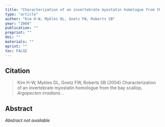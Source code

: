 ```yaml
---
title: "Characterization of an invertebrate myostatin homologue from the bay scallop, *Argopecten irradians*"
type: "article"
author: "Kim H-W, Mykles DL, Goetz FW, Roberts SB"
year: "2004"
publication: ""
preprint: ""
doi: ""
materials: ""
eprint: ""
toc: FALSE
---
```


## Citation

> Kim H-W, Mykles DL, Goetz FW, Roberts SB (2004) Characterization of an invertebrate myostatin homologue from the bay scallop, *Argopecten irradians*. . 

## Abstract

*Abstract not available*
